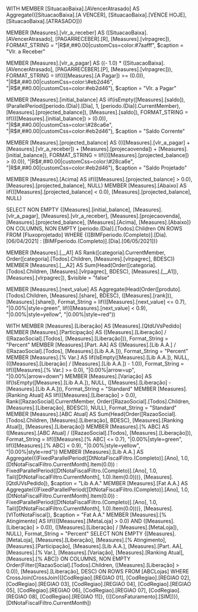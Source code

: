 
WITH
MEMBER [SituacaoBaixa].[AVencerAtrasado] AS
    Aggregate({[SituacaoBaixa].[A VENCER], [SituacaoBaixa].[VENCE HOJE], [SituacaoBaixa].[ATRASADO]})

MEMBER [Measures].[vlr_a_receber] AS
    ([SituacaoBaixa].[AVencerAtrasado], [PAGARRECEBER].[R], [Measures].[vlrpagrec]), FORMAT_STRING = "|R$#,##0.00|customCss=color:\#7aafff", $caption = "Vlr. a Receber"

MEMBER [Measures].[vlr_a_pagar] AS
    ((- 1.0) * ([SituacaoBaixa].[AVencerAtrasado], [PAGARRECEBER].[P], [Measures].[vlrpagrec])), FORMAT_STRING = Iif((([Measures].[A Pagar]) >= (0.0)), "|R$#,##0.00|customCss=color:\#eb2d46", "|R$#,##0.00|customCss=color:\#eb2d46"), $caption = "Vlr. a Pagar"

MEMBER [Measures].[initial_balance] AS
    iif(isEmpty([Measures].[saldo]), (ParallelPeriod([periodo.(Dia)].[Dia], 1, [periodo.(Dia)].CurrentMember), [Measures].[projected_balance]), [Measures].[saldo]), FORMAT_STRING = Iif((([Measures].[initial_balance]) > (0.0)), "|R$#,##0.00|customCss=color:\#28ca6e", "|R$#,##0.00|customCss=color:\#eb2d46"), $caption = "Saldo Corrente"

MEMBER [Measures].[projected_balance] AS
    ((([Measures].[vlr_a_pagar] + [Measures].[vlr_a_receber]) + [Measures].[projecaovenda]) + [Measures].[initial_balance]), FORMAT_STRING = Iif((([Measures].[projected_balance]) > (0.0)), "|R$#,##0.00|customCss=color:\#28ca6e", "|R$#,##0.00|customCss=color:\#eb2d46"), $caption = "Saldo Projetado"

MEMBER [Measures].[Acima] AS
    iif(([Measures].[projected_balance] > 0.0), [Measures].[projected_balance], NULL)
MEMBER [Measures].[Abaixo] AS
    iif(([Measures].[projected_balance] < 0.0), [Measures].[projected_balance], NULL)


SELECT
NON EMPTY {[Measures].[initial_balance], [Measures].[vlr_a_pagar], [Measures].[vlr_a_receber], [Measures].[projecaovenda], [Measures].[projected_balance], [Measures].[Acima], [Measures].[Abaixo]} ON COLUMNS,
NON EMPTY [periodo.(Dia)].[Todos].Children ON ROWS
FROM [Fluxoprojetado]
WHERE {([BIMFperiodo.(Completo)].[Dia].[06/04/2021] : [BIMFperiodo.(Completo)].[Dia].[06/05/2021])}

MEMBER [Measures].[__A1] AS
    Rank([categoria].CurrentMember, Order([categoria].[Todos].Children, [Measures].[vlrpagrec], BDESC))
MEMBER [Measures].[__A2] AS
    Sum(Head(Order([categoria].[Todos].Children, [Measures].[vlrpagrec], BDESC), [Measures].[__A1]), [Measures].[vlrpagrec]), $visible = "false"

MEMBER [Measures].[next_value] AS
    Aggregate(Head(Order([produto].[Todos].Children, [Measures].[share], BDESC), ([Measures].[rank])), [Measures].[share]), Format_String = Iif(([Measures].[next_value] <= 0.7), "|0.00%|style=green", Iif(([Measures].[next_value] < 0.9), "|0.00%|style=yellow", "|0.00%|style=red"))


WITH
MEMBER [Measures].[Liberação] AS
    [Measures].[QtdUVsPedido]
MEMBER [Measures].[Participação] AS
    ([Measures].[Liberação] / ([RazaoSocial].[Todos], [Measures].[Liberação])), Format_String = "Percent"
MEMBER [Measures].[Part. AA] AS
    ([Measures].[Lib A.A.] / ([RazaoSocial].[Todos], [Measures].[Lib A.A.])), Format_String = "Percent"
MEMBER [Measures].[% Var.] AS
    Iif(IsEmpty([Measures].[Lib A.A.]), NULL, (([Measures].[Liberação] / [Measures].[Lib A.A.]) - 1.0)), Format_String = Iif(([Measures].[% Var.] >= 0.0), "|0.00%|arrow=up", "|0.00%|arrow=down")
MEMBER [Measures].[Variação] AS
    Iif(IsEmpty([Measures].[Lib A.A.]), NULL, ([Measures].[Liberação] - [Measures].[Lib A.A.])), Format_String = "Standard"
MEMBER [Measures].[Ranking Atual] AS
    Iif(([Measures].[Liberação] > 0.0), Rank([RazaoSocial].CurrentMember, Order([RazaoSocial].[Todos].Children, [Measures].[Liberação], BDESC)), NULL), Format_String = "Standard"
MEMBER [Measures].[ABC Atual] AS
    Sum(Head(Order([RazaoSocial].[Todos].Children, [Measures].[Liberação], BDESC), [Measures].[Ranking Atual]), [Measures].[Liberação])
MEMBER [Measures].[% ABC] AS
    ([Measures].[ABC Atual] / ([RazaoSocial].[Todos], [Measures].[Liberação])), Format_String = Iif(([Measures].[% ABC] <= 0.7), "|0.00%|style=green", Iif(([Measures].[% ABC] < 0.9), "|0.00%|style=yellow", "|0.00%|style=red"))
MEMBER [Measures].[Lib A.A.] AS
    Aggregate({(FixedParallelPeriod([DtNotaFiscalFiltro.(Completo)].[Ano], 1.0, [DtNotaFiscalFiltro.CurrentMonth].Item(0.0)) : FixedParallelPeriod([DtNotaFiscalFiltro.(Completo)].[Ano], 1.0, Tail([DtNotaFiscalFiltro.CurrentMonth], 1.0).Item(0.0)))}, [Measures].[QtdUVsPedido]), $caption = "Lib A.A."
MEMBER [Measures].[Fat A.A.] AS
    Aggregate({(FixedParallelPeriod([DtNotaFiscalFiltro.(Completo)].[Ano], 1.0, [DtNotaFiscalFiltro.CurrentMonth].Item(0.0)) : FixedParallelPeriod([DtNotaFiscalFiltro.(Completo)].[Ano], 1.0, Tail([DtNotaFiscalFiltro.CurrentMonth], 1.0).Item(0.0)))}, [Measures].[VlTotNotaFiscal]), $caption = "Fat A.A."
MEMBER [Measures].[% Atingimento] AS
    Iif((([Measures].[MetaLoja] > 0.0) AND ([Measures].[Liberação] > 0.0)), ([Measures].[Liberação] / [Measures].[MetaLoja]), NULL), Format_String = "Percent"
SELECT
NON EMPTY {[Measures].[MetaLoja], [Measures].[Liberação], [Measures].[% Atingimento], [Measures].[Participação], [Measures].[Lib A.A.], [Measures].[Part. AA], [Measures].[% Var.], [Measures].[Variação], [Measures].[Ranking Atual], [Measures].[% ABC]} ON COLUMNS,
NON EMPTY Order(Filter([RazaoSocial].[Todos].Children, ([Measures].[Liberação] > 0.0)), [Measures].[Liberação], DESC) ON ROWS
FROM [ABCLojas]
WHERE CrossJoin(CrossJoin({[CodRegiao].[REGIAO 01], [CodRegiao].[REGIAO 02], [CodRegiao].[REGIAO 03], [CodRegiao].[REGIAO 04], [CodRegiao].[REGIAO 05], [CodRegiao].[REGIAO 06], [CodRegiao].[REGIAO 07], [CodRegiao].[REGIAO 08], [CodRegiao].[REGIAO 11]}, {([ConsFaturamento].[SIM])}), [DtNotaFiscalFiltro.CurrentMonth])